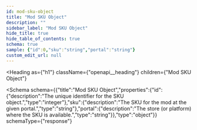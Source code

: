 ```yaml
---
id: mod-sku-object
title: "Mod SKU Object"
description: ""
sidebar_label: "Mod SKU Object"
hide_title: true
hide_table_of_contents: true
schema: true
sample: {"id":0,"sku":"string","portal":"string"}
custom_edit_url: null
---
```



<Heading
  as={"h1"}
  className={"openapi__heading"}
  children={"Mod SKU Object"}
>
</Heading>





<Schema
  schema={{"title":"Mod SKU Object","properties":{"id":{"description":"The unique identifier for the SKU object.","type":"integer"},"sku":{"description":"The SKU for the mod at the given portal.","type":"string"},"portal":{"description":"The store (or platform) where the SKU is available.","type":"string"}},"type":"object"}}
  schemaType={"response"}
>
  
</Schema>
            